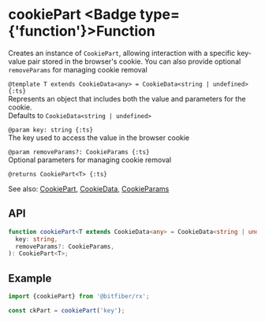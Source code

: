 
# cookiePart <Badge type={'function'}>Function</Badge>

Creates an instance of `CookiePart`, allowing interaction with a specific key-value pair stored
in the browser's cookie. You can also provide optional `removeParams` for managing cookie removal

`@template T extends CookieData<any> = CookieData<string | undefined> {:ts}`  
Represents an object that includes both the value and parameters for the cookie.  
Defaults to `CookieData<string | undefined>`

`@param key: string {:ts}`  
The key used to access the value in the browser cookie

`@param removeParams?: CookieParams {:ts}`  
Optional parameters for managing cookie removal

`@returns CookiePart<T> {:ts}`

See also: [CookiePart](/sources/reference/cookiePart), [CookieData](/sources/reference/cookieData), [CookieParams](/sources/reference/cookieParams)

## API

```ts copy
function cookiePart<T extends CookieData<any> = CookieData<string | undefined>>(
  key: string,
  removeParams?: CookieParams,
): CookiePart<T>;
```

## Example

```ts copy
import {cookiePart} from '@bitfiber/rx';

const ckPart = cookiePart('key');
```
